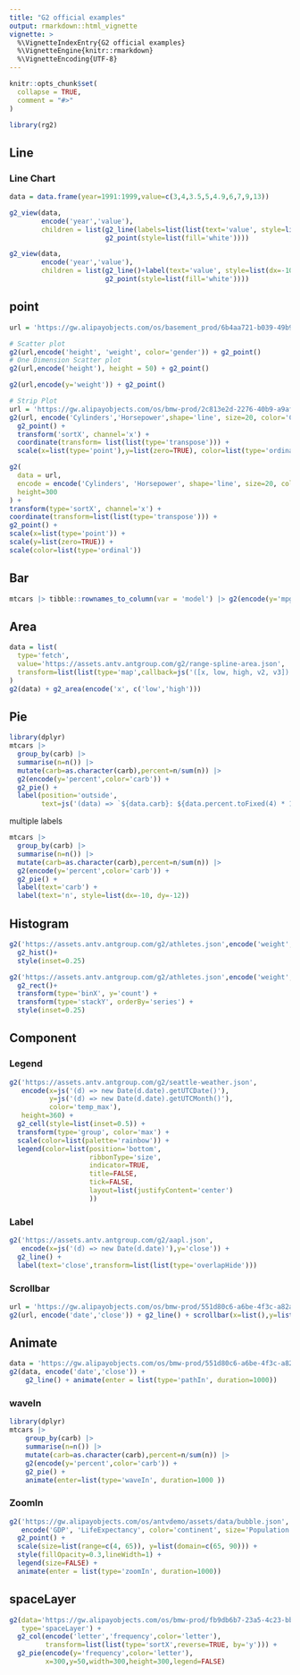 ```yaml
---
title: "G2 official examples"
output: rmarkdown::html_vignette
vignette: >
  %\VignetteIndexEntry{G2 official examples}
  %\VignetteEngine{knitr::rmarkdown}
  %\VignetteEncoding{UTF-8}
---
```


```r
knitr::opts_chunk$set(
  collapse = TRUE,
  comment = "#>"
)
```

```r
library(rg2)
```

## Line

### Line Chart
```r
data = data.frame(year=1991:1999,value=c(3,4,3.5,5,4.9,6,7,9,13))

g2_view(data,
        encode('year','value'),
        children = list(g2_line(labels=list(list(text='value', style=list(dx=-10, dy=-12)))),
                        g2_point(style=list(fill='white'))))

g2_view(data,
        encode('year','value'),
        children = list(g2_line()+label(text='value', style=list(dx=-10, dy=-12)),
                        g2_point(style=list(fill='white'))))
```


## point

```r
url = 'https://gw.alipayobjects.com/os/basement_prod/6b4aa721-b039-49b9-99d8-540b3f87d339.json'

# Scatter plot
g2(url,encode('height', 'weight', color='gender')) + g2_point()
# One Dimension Scatter plot
g2(url,encode('height'), height = 50) + g2_point()

g2(url,encode(y='weight')) + g2_point()

```

```r
# Strip Plot
url = 'https://gw.alipayobjects.com/os/bmw-prod/2c813e2d-2276-40b9-a9af-cf0a0fb7e942.csv'
g2(url, encode('Cylinders','Horsepower',shape='line', size=20, color='Cylinders'),height=300) + 
  g2_point() +
  transform('sortX', channel='x') +
  coordinate(transform= list(list(type='transpose'))) +
  scale(x=list(type='point'),y=list(zero=TRUE), color=list(type='ordinal'))

g2(
  data = url,
  encode = encode('Cylinders', 'Horsepower', shape='line', size=20, color='Cylinders'),
  height=300
) +
transform(type='sortX', channel='x') +
coordinate(transform=list(list(type='transpose'))) +
g2_point() +
scale(x=list(type='point')) +
scale(y=list(zero=TRUE)) + 
scale(color=list(type='ordinal'))
```

## Bar
```r
mtcars |> tibble::rownames_to_column(var = 'model') |> g2(encode(y='mpg',x='model'))+g2_bar()
```

## Area
```r
data = list(
  type='fetch',
  value='https://assets.antv.antgroup.com/g2/range-spline-area.json',
  transform=list(list(type='map',callback=js('([x, low, high, v2, v3]) => ({ x, low, high, v2, v3 })')))
)
g2(data) + g2_area(encode('x', c('low','high')))
```

## Pie
```r
library(dplyr)
mtcars |>
  group_by(carb) |>
  summarise(n=n()) |> 
  mutate(carb=as.character(carb),percent=n/sum(n)) |>
  g2(encode(y='percent',color='carb')) +
  g2_pie() +
  label(position='outside',
        text=js('(data) => `${data.carb}: ${data.percent.toFixed(4) * 100}%`'))
```

multiple labels

```r
mtcars |>
  group_by(carb) |>
  summarise(n=n()) |> 
  mutate(carb=as.character(carb),percent=n/sum(n)) |>
  g2(encode(y='percent',color='carb')) +
  g2_pie() +
  label(text='carb') +
  label(text='n', style=list(dx=-10, dy=-12))
```


## Histogram
```r
g2('https://assets.antv.antgroup.com/g2/athletes.json',encode('weight', color='sex')) +
  g2_hist()+
  style(inset=0.25)

g2('https://assets.antv.antgroup.com/g2/athletes.json',encode('weight', color='sex')) +
  g2_rect()+
  transform(type='binX', y='count') +
  transform(type='stackY', orderBy='series') +
  style(inset=0.25)
```

## Component

### Legend
```r
g2('https://assets.antv.antgroup.com/g2/seattle-weather.json',
   encode(x=js('(d) => new Date(d.date).getUTCDate()'),
          y=js('(d) => new Date(d.date).getUTCMonth()'),
          color='temp_max'),
   height=360) +
  g2_cell(style=list(inset=0.5)) +
  transform(type='group', color='max') +
  scale(color=list(palette='rainbow')) +
  legend(color=list(position='bottom',
                    ribbonType='size',
                    indicator=TRUE,
                    title=FALSE,
                    tick=FALSE,
                    layout=list(justifyContent='center')
                    ))
```

### Label
```r
g2('https://assets.antv.antgroup.com/g2/aapl.json',
   encode(x=js('(d) => new Date(d.date)'),y='close')) +
  g2_line() +
  label(text='close',transform=list(list(type='overlapHide')))
```

### Scrollbar
```r
url = 'https://gw.alipayobjects.com/os/bmw-prod/551d80c6-a6be-4f3c-a82a-abd739e12977.csv'
g2(url, encode('date','close')) + g2_line() + scrollbar(x=list(),y=list(value=0.2))
```


## Animate

```r
data = 'https://gw.alipayobjects.com/os/bmw-prod/551d80c6-a6be-4f3c-a82a-abd739e12977.csv'
g2(data, encode('date','close')) +
    g2_line() + animate(enter = list(type='pathIn', duration=1000))
```

### waveIn
```r
library(dplyr)
mtcars |>
    group_by(carb) |>
    summarise(n=n()) |> 
    mutate(carb=as.character(carb),percent=n/sum(n)) |>
    g2(encode(y='percent',color='carb')) +
    g2_pie() +
    animate(enter=list(type='waveIn', duration=1000 ))
```

### ZoomIn
```r
g2('https://gw.alipayobjects.com/os/antvdemo/assets/data/bubble.json',
   encode('GDP', 'LifeExpectancy', color='continent', size='Population', shape='point')) +
  g2_point() +
  scale(size=list(range=c(4, 65)), y=list(domain=c(65, 90))) +
  style(fillOpacity=0.3,lineWidth=1) + 
  legend(size=FALSE) + 
  animate(enter = list(type='zoomIn', duration=1000))
```


## spaceLayer
```r
g2(data='https://gw.alipayobjects.com/os/bmw-prod/fb9db6b7-23a5-4c23-bbef-c54a55fee580.csv',
   type='spaceLayer') + 
  g2_col(encode('letter','frequency',color='letter'),
         transform=list(list(type='sortX',reverse=TRUE, by='y'))) + 
  g2_pie(encode(y='frequency',color='letter'),
         x=300,y=50,width=300,height=300,legend=FALSE)
```

